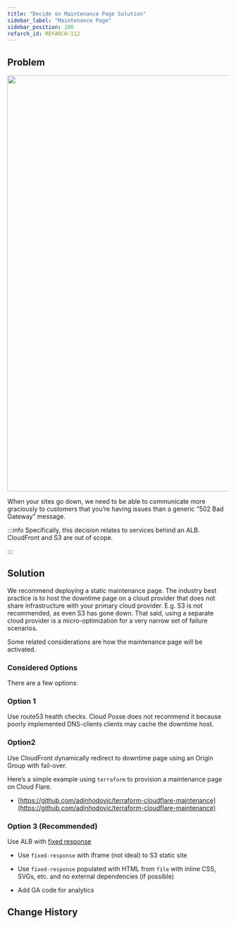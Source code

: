 ```yaml
---
title: "Decide on Maintenance Page Solution"
sidebar_label: "Maintenance Page"
sidebar_position: 100
refarch_id: REFARCH-112
---
```


## Problem

<img src="/assets/refarch/image-20211109-195645.png" height="942" width="1504" /><br/>

When your sites go down, we need to be able to communicate more graciously to customers that you’re having issues than a generic “502 Bad Gateway” message.

:::info
Specifically, this decision relates to services behind an ALB. CloudFront and S3 are out of scope.

:::

## Solution

We recommend deploying a static maintenance page. The industry best practice is to host the downtime page on a cloud provider that does not share infrastructure with your primary cloud provider. E.g. S3 is not recommended, as even S3 has gone down.  That said, using a separate cloud provider is a micro-optimization for a very narrow set of failure scenarios.

Some related considerations are how the maintenance page will be activated.

### Considered Options

There are a few options:

### Option 1

Use route53 health checks. Cloud Posse does not recommend it because poorly implemented DNS-clients clients may cache the downtime host.

### Option2

Use CloudFront dynamically redirect to downtime page using an Origin Group with fail-over.

Here’s a simple example using `terraform` to provision a maintenance page on Cloud Flare.

- [https://github.com/adinhodovic/terraform-cloudflare-maintenance](https://github.com/adinhodovic/terraform-cloudflare-maintenance)

### Option 3 (Recommended)

Use ALB with [fixed response](https://docs.aws.amazon.com/elasticloadbalancing/latest/application/load-balancer-listeners.html#fixed-response-actions)

- Use `fixed-response` with iframe (not ideal) to S3 static site

- Use `fixed-response` populated with HTML from `file` with inline CSS, SVGs, etc. and no external dependencies (if possible)

- Add GA code for analytics

## Change History



